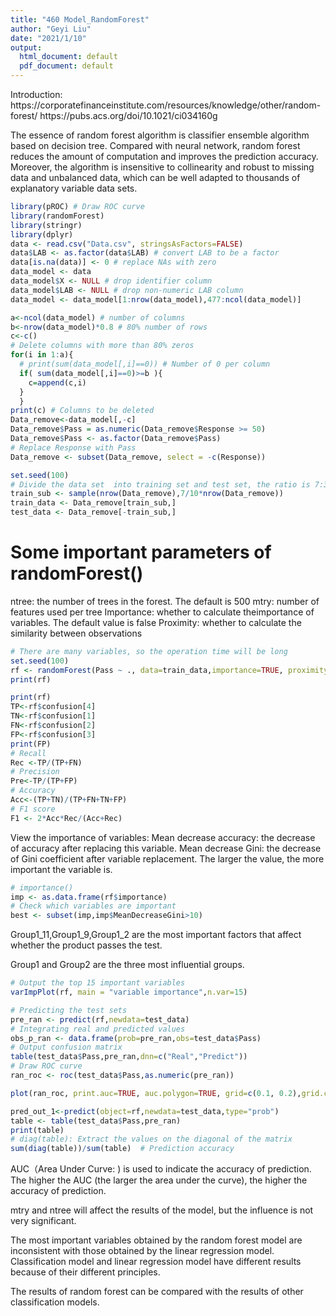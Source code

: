 ---
title: "460 Model_RandomForest"
author: "Geyi Liu"
date: "2021/1/10"
output:
  html_document: default
  pdf_document: default
---

Introduction:
https://corporatefinanceinstitute.com/resources/knowledge/other/random-forest/
https://pubs.acs.org/doi/10.1021/ci034160g


The essence of random forest algorithm is classifier ensemble algorithm based on decision tree. Compared with neural network, random forest reduces the amount of computation and improves the prediction accuracy. Moreover, the algorithm is insensitive to collinearity and robust to missing data and unbalanced data, which can be well adapted to thousands of explanatory variable data sets.


```{r}
library(pROC) # Draw ROC curve
library(randomForest)
library(stringr)
library(dplyr)
data <- read.csv("Data.csv", stringsAsFactors=FALSE)
data$LAB <- as.factor(data$LAB) # convert LAB to be a factor
data[is.na(data)] <- 0 # replace NAs with zero
data_model <- data
data_model$X <- NULL # drop identifier column
data_model$LAB <- NULL # drop non-numeric LAB column
data_model <- data_model[1:nrow(data_model),477:ncol(data_model)]
```

```{r}
a<-ncol(data_model) # number of columns
b<-nrow(data_model)*0.8 # 80% number of rows
c<-c()
# Delete columns with more than 80% zeros
for(i in 1:a){
  # print(sum(data_model[,i]==0)) # Number of 0 per column
  if( sum(data_model[,i]==0)>=b ){
    c=append(c,i)
  }
  }
print(c) # Columns to be deleted
Data_remove<-data_model[,-c]
Data_remove$Pass = as.numeric(Data_remove$Response >= 50)
Data_remove$Pass <- as.factor(Data_remove$Pass)
# Replace Response with Pass
Data_remove <- subset(Data_remove, select = -c(Response))
```


```{r}
set.seed(100)
# Divide the data set  into training set and test set, the ratio is 7:3
train_sub <- sample(nrow(Data_remove),7/10*nrow(Data_remove))
train_data <- Data_remove[train_sub,]
test_data <- Data_remove[-train_sub,]
```


# Some important parameters of randomForest()

ntree: the number of trees in the forest. The default is 500
mtry: number of features used per tree
Importance: whether to calculate theimportance of variables. The default value is false
Proximity: whether to calculate the similarity between observations

```{r}
# There are many variables, so the operation time will be long
set.seed(100)
rf <- randomForest(Pass ~ ., data=train_data,importance=TRUE, proximity=TRUE,type=classification)
print(rf)
```



```{r}
print(rf)
TP<-rf$confusion[4]
TN<-rf$confusion[1]
FN<-rf$confusion[2]
FP<-rf$confusion[3]
print(FP)
# Recall
Rec <-TP/(TP+FN)
# Precision
Pre<-TP/(TP+FP)
# Accuracy
Acc<-(TP+TN)/(TP+FN+TN+FP)
# F1 score
F1 <- 2*Acc*Rec/(Acc+Rec)
```

View the importance of variables:
Mean decrease accuracy: the decrease of accuracy after replacing this variable.
Mean decrease Gini: the decrease of Gini coefficient after variable replacement. The larger the value, the more important the variable is.


```{r}
# importance()
imp <- as.data.frame(rf$importance)
# Check which variables are important
best <- subset(imp,imp$MeanDecreaseGini>10)
```
Group1_11,Group1_9,Group1_2 are the most important factors that affect whether the product passes the test.

Group1 and Group2  are the three most influential groups.


```{r}
# Output the top 15 important variables
varImpPlot(rf, main = "variable importance",n.var=15)
```

```{r}
# Predicting the test sets
pre_ran <- predict(rf,newdata=test_data)
# Integrating real and predicted values
obs_p_ran <- data.frame(prob=pre_ran,obs=test_data$Pass)
# Output confusion matrix
table(test_data$Pass,pre_ran,dnn=c("Real","Predict"))
# Draw ROC curve
ran_roc <- roc(test_data$Pass,as.numeric(pre_ran))

plot(ran_roc, print.auc=TRUE, auc.polygon=TRUE, grid=c(0.1, 0.2),grid.col=c("green", "red"), max.auc.polygon=TRUE,auc.polygon.col="skyblue", print.thres=TRUE,main='ROC curve of random forest model')
```


```{r}
pred_out_1<-predict(object=rf,newdata=test_data,type="prob")
table <- table(test_data$Pass,pre_ran)
print(table)
# diag(table): Extract the values on the diagonal of the matrix
sum(diag(table))/sum(table)  # Prediction accuracy
```

AUC（Area Under Curve: ) is used to indicate the accuracy of prediction. The higher the AUC (the larger the area under the curve), the higher the accuracy of prediction.

mtry and ntree will affect the results of the model, but the influence is not very significant. 

The most important variables obtained by the random forest model are inconsistent with those obtained by the linear regression model. Classification model and linear regression model have different results because of their different principles. 

The results of random forest can be compared with the results of other classification models.

